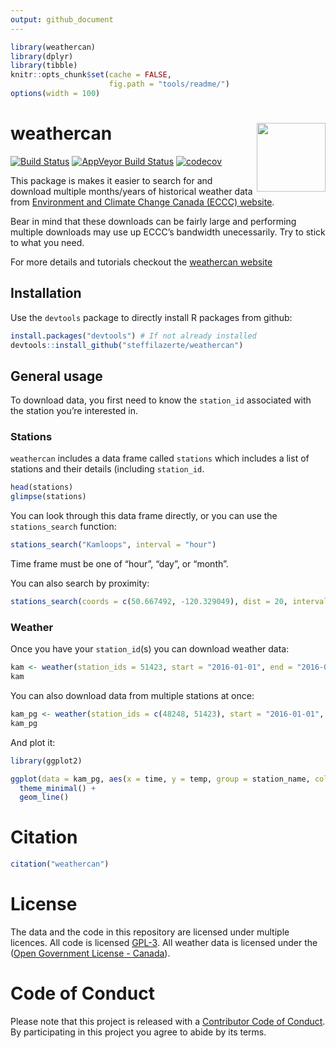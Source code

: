 ```yaml
---
output: github_document
---
```


```r
library(weathercan)
library(dplyr)
library(tibble)
knitr::opts_chunk$set(cache = FALSE,
                      fig.path = "tools/readme/")
options(width = 100)
```

# weathercan <img src="https://github.com/steffilazerte/weathercan/raw/master/inst/assets/weathercan_logo.png" align = "right" width = 110/>


[![Build Status](https://travis-ci.org/steffilazerte/weathercan.svg?branch=master)](https://travis-ci.org/steffilazerte/weathercan) [![AppVeyor Build Status](https://ci.appveyor.com/api/projects/status/github/steffilazerte/weathercan?branch=master&svg=true)](https://ci.appveyor.com/project/steffilazerte/weathercan) [![codecov](https://codecov.io/gh/steffilazerte/weathercan/branch/master/graphs/badge.svg)](https://codecov.io/gh/steffilazerte/weathercan) 

This package is makes it easier to search for and download multiple months/years of historical weather data from [Environment and Climate Change Canada (ECCC) website](http://climate.weather.gc.ca/historical_data/search_historic_data_e.html).

Bear in mind that these downloads can be fairly large and performing multiple downloads may use up ECCC's bandwidth unecessarily. Try to stick to what you need.

For more details and tutorials checkout the [weathercan website](http://steffilazerte.github.io/weathercan)

## Installation

Use the `devtools` package to directly install R packages from github:

```r
install.packages("devtools") # If not already installed
devtools::install_github("steffilazerte/weathercan") 
```

## General usage

To download data, you first need to know the `station_id` associated with the station you're interested in.

### Stations

`weathercan` includes a data frame called `stations` which includes a list of stations and their details (including `station_id`.

```r
head(stations)
glimpse(stations)
```

You can look through this data frame directly, or you can use the `stations_search` function:

```r
stations_search("Kamloops", interval = "hour")
```

Time frame must be one of "hour", "day", or "month".

You can also search by proximity:

```r
stations_search(coords = c(50.667492, -120.329049), dist = 20, interval = "hour")
```

### Weather

Once you have your `station_id`(s) you can download weather data:

```r
kam <- weather(station_ids = 51423, start = "2016-01-01", end = "2016-02-15")
kam
```

You can also download data from multiple stations at once:

```r
kam_pg <- weather(station_ids = c(48248, 51423), start = "2016-01-01", end = "2016-02-15")
kam_pg
```

And plot it:

```r
library(ggplot2)

ggplot(data = kam_pg, aes(x = time, y = temp, group = station_name, colour = station_name)) +
  theme_minimal() + 
  geom_line()
```

# Citation

```r
citation("weathercan")
```

# License

The data and the code in this repository are licensed under multiple licences. All code is licensed [GPL-3](https://www.gnu.org/licenses/gpl-3.0.en.html). All weather data is licensed under the ([Open Government License - Canada](http://open.canada.ca/en/open-government-licence-canada)). 

# Code of Conduct

Please note that this project is released with a [Contributor Code of Conduct](CONDUCT.md). By participating in this project you agree to abide by its terms.
